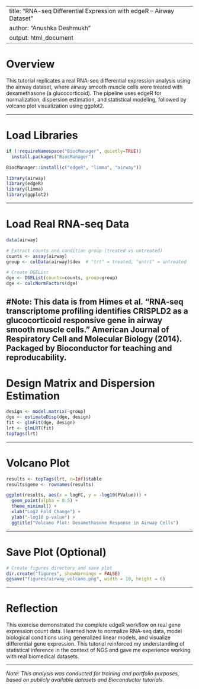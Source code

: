 
---
title: "RNA-seq Differential Expression with edgeR – Airway Dataset"
author: "Anushka Deshmukh"
output: html_document
---

# Overview

This tutorial replicates a real RNA-seq differential expression analysis using the airway dataset, where airway smooth muscle cells were treated with dexamethasone (a glucocorticoid). The pipeline uses edgeR for normalization, dispersion estimation, and statistical modeling, followed by volcano plot visualization using ggplot2.

---

# Load Libraries

```r
if (!requireNamespace("BiocManager", quietly=TRUE))
  install.packages("BiocManager")

BiocManager::install(c("edgeR", "limma", "airway"))

library(airway)
library(edgeR)
library(limma)
library(ggplot2)
```

---

# Load Real RNA-seq Data

```r
data(airway)

# Extract counts and condition group (treated vs untreated)
counts <- assay(airway)
group <- colData(airway)$dex  # "trt" = treated, "untrt" = untreated

# Create DGEList
dge <- DGEList(counts=counts, group=group)
dge <- calcNormFactors(dge)
```
#Note: This data is from Himes et al. "RNA-seq transcriptome profiling identifies CRISPLD2 as a glucocorticoid responsive gene in airway smooth muscle cells." American Journal of Respiratory Cell and Molecular Biology (2014). Packaged by Bioconductor for teaching and reproducability. 
---

# Design Matrix and Dispersion Estimation

```r
design <- model.matrix(~group)
dge <- estimateDisp(dge, design)
fit <- glmFit(dge, design)
lrt <- glmLRT(fit)
topTags(lrt)
```

---

# Volcano Plot

```r
results <- topTags(lrt, n=Inf)$table
results$gene <- rownames(results)

ggplot(results, aes(x = logFC, y = -log10(PValue))) +
  geom_point(alpha = 0.5) +
  theme_minimal() +
  xlab("Log2 Fold Change") +
  ylab("-log10 p-value") +
  ggtitle("Volcano Plot: Dexamethasone Response in Airway Cells")
```

---

# Save Plot (Optional)

```r
# Create figures directory and save plot
dir.create("figures", showWarnings = FALSE)
ggsave("figures/airway_volcano.png", width = 10, height = 6)
```

---

# Reflection

This exercise demonstrated the complete edgeR workflow on real gene expression count data. I learned how to normalize RNA-seq data, model biological conditions using generalized linear models, and visualize differential gene expression. This tutorial reinforced my understanding of statistical inference in the context of NGS and gave me experience working with real biomedical datasets.

---
*Note: This analysis was conducted for training and portfolio purposes, based on publicly available datasets and Bioconductor tutorials.*
